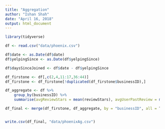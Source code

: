 ```yaml
---
title: "Aggregation"
author: "Ishan Shah"
date: "April 16, 2018"
output: html_document
---
```


```r
library(tidyverse)
```

```r
df <- read.csv("data/phoenix.csv")

df$date <- as.Date(df$date)
df$yelpingSince <- as.Date(df$yelpingSince)

df$daysSinceJoined <- df$date - df$yelpingSince
```

```r

df_firstone <- df[,c(2,4,11:17,36:44)]
df_firstone <- df_firstone[!duplicated(df_firstone$businessID),]

```

```r
df_aggregate <- df %>% 
    group_by(businessID) %>% 
    summarise(avgReviewStars = mean(reviewStars), avgUserPastReview = mean(averageReviewUser), avgDaysSinceJoined = mean(daysSinceJoined), sumUsefulRev = sum(usefulBusi), sumFunny = sum(funnyBusi), sumCool = sum(coolBusi), sumUserReviews = sum(reviewCountUser), sumUsefulUser = sum(usefulUser), sumFunnyUser = sum(funnyUser), sumCoolUser = sum(coolUser), sumFans = sum(fans), sumHotComp = sum(hotComp), sumMoreComp = sum(moreComp), sumProfileComp = sum(profileComp), sumCuteComp = sum(cuteComp), sumListComp = sum(listComp), sumNoteComp = sum(noteComp), sumPlainComp = sum(plainComp), sumCoolComp = sum(coolComp), sumFunnyComp = sum(funnyComp), sumWriterComp = sum(writerComp), sumPhotoComp = sum(photosComp) )

df_final <- merge(df_firstone, df_aggregate, by = "businessID", all = T)


write.csv(df_final, "data/phoenixAg.csv")

```

